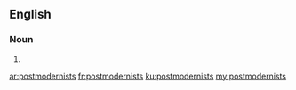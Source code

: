 ==English==

===Noun===
{{head|en|noun plural form}}

# {{plural of|postmodernist|lang=en}}

[[ar:postmodernists]]
[[fr:postmodernists]]
[[ku:postmodernists]]
[[my:postmodernists]]